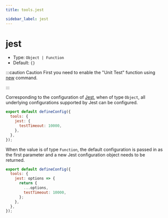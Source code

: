 ```yaml
---
title: tools.jest

sidebar_label: jest
---
```

# jest

- Type: `Object | Function`
- Default: `{}`

:::caution Caution
First you need to enable the "Unit Test" function using [new](/apis/app/commands/new) command.

:::

Corresponding to the configuration of [Jest](https://jestjs.io/docs/configuration), when of type `Object`, all underlying configurations supported by Jest can be configured.

```js title=modern.config.js
export default defineConfig({
  tools: {
    jest: {
      testTimeout: 10000,
    },
  },
});
```

When the value is of type `Function`, the default configuration is passed in as the first parameter and a new Jest configuration object needs to be returned.

```js title=modern.config.js
export default defineConfig({
  tools: {
    jest: options => {
      return {
        ...options,
        testTimeout: 10000,
      };
    },
  },
});
```
